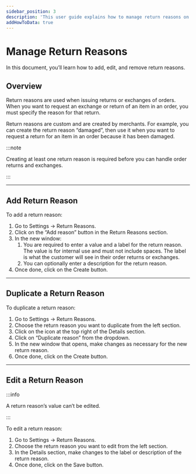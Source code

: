 ```yaml
---
sidebar_position: 3
description: 'This user guide explains how to manage return reasons on the InBzar Admin. Learn how to add, edit, and remove return reasons.'
addHowToData: true
---
```



# Manage Return Reasons

In this document, you’ll learn how to add, edit, and remove return reasons.

## Overview

Return reasons are used when issuing returns or exchanges of orders. When you want to request an exchange or return of an item in an order, you must specify the reason for that return.

Return reasons are custom and are created by merchants. For example, you can create the return reason “damaged”, then use it when you want to request a return for an item in an order because it has been damaged.

:::note

Creating at least one return reason is required before you can handle order returns and exchanges.

:::

---

## Add Return Reason

To add a return reason:

1. Go to Settings → Return Reasons.
2. Click on the “Add reason” button in the Return Reasons section.
3. In the new window:
    1. You are required to enter a value and a label for the return reason. The value is for internal use and must not include spaces. The label is what the customer will see in their order returns or exchanges.
    2. You can optionally enter a description for the return reason.
4. Once done, click on the Create button.

---

## Duplicate a Return Reason

To duplicate a return reason:

1. Go to Settings → Return Reasons.
2. Choose the return reason you want to duplicate from the left section.
3. Click on the <UiIcon lightIcon="https://res.cloudinary.com/dza7lstvk/image/upload/v1667999308/InBzar%20Docs/UI%20Icons/1ordBC6_ssysel.png" darkIcon="https://res.cloudinary.com/dza7lstvk/image/upload/v1667999326/InBzar%20Docs/UI%20Icons/dSwWYBH_stzgoi.png" alt="three dots" /> icon at the top right of the Details section.
4. Click on “Duplicate reason” from the dropdown.
5. In the new window that opens, make changes as necessary for the new return reason.
6. Once done, click on the Create button.

---

## Edit a Return Reason

:::info

A return reason’s value can’t be edited.

:::

To edit a return reason:

1. Go to Settings → Return Reasons.
2. Choose the return reason you want to edit from the left section.
3. In the Details section, make changes to the label or description of the return reason.
4. Once done, click on the Save button.
